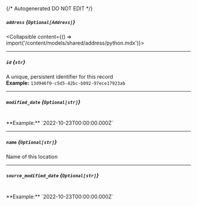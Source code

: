 {/* Autogenerated DO NOT EDIT  */}

##### `address` *{`Optional[Address]`}*
<Collapsible content={() => import('/content/models/shared/address/python.mdx')}>
</Collapsible>

---
##### `id` *{`str`}*
A unique, persistent identifier for this record
<br/>
**Example:** `13d946f0-c5d5-42bc-b092-97ece17923ab`

---
##### `modified_date` *{`Optional[str]`}*
<br/>
**Example:** `2022-10-23T00:00:00.000Z`

---
##### `name` *{`Optional[str]`}*
Name of this location

---
##### `source_modified_date` *{`Optional[str]`}*
<br/>
**Example:** `2022-10-23T00:00:00.000Z`

